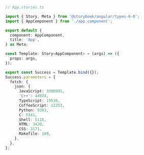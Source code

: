 ```ts
// App.stories.ts

import { Story, Meta } from '@storybook/angular/types-6-0';
import { AppComponent } from './app.component';

export default {
  component: AppComponent,
  title: 'App',
} as Meta;

const Template: Story<AppComponent> = (args) => ({
  props: args,
});

export const Success = Template.bind({});
Success.parameters = {
  fetch: {
    json: {
      JavaScript: 3390991,
      'C++': 44974,
      TypeScript: 15530,
      CoffeeScript: 12253,
      Python: 9383,
      C: 5341,
      Shell: 5115,
      HTML: 3420,
      CSS: 3171,
      Makefile: 189,
    },
  },
};
```
